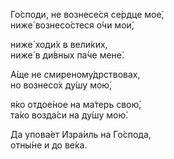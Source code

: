 Го́споди, не вознесе́ся се́рдце мое́,  
ниже́ вознесо́стеся о́чи мои́,

ниже́ ходи́х в вели́ких,  
ниже́ в ди́вных па́че мене́.

А́ще не смиреному́дрствовах,  
но вознесо́х ду́шу мою́,

я́ко отдое́ное на ма́терь свою́,  
та́ко возда́си на ду́шу мою́.

Да упова́ет Изра́иль на Го́спода,  
отны́не и до ве́ка.
